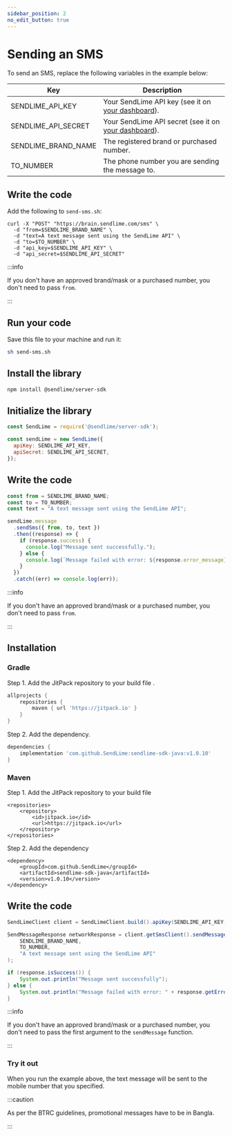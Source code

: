 ```yaml
---
sidebar_position: 2
no_edit_button: true
---
```



# Sending an SMS

To send an SMS, replace the following variables in the example below:

| Key                 | Description                                          |
|---------------------|------------------------------------------------------|
| SENDLIME_API_KEY    | Your SendLime API key (see it on [your dashboard](https://dashboard.sendlime.com)).    |
| SENDLIME_API_SECRET | Your SendLime API secret (see it on [your dashboard](https://dashboard.sendlime.com)). |
| SENDLIME_BRAND_NAME | The registered brand or purchased number.       |
| TO_NUMBER           | The phone number you are sending the message to.     |

<Tabs groupId="programming-lang">
<TabItem value="curl" label="cURL" default>

## Write the code

Add the following to `send-sms.sh`:

```shell
curl -X "POST" "https://brain.sendlime.com/sms" \
  -d "from=$SENDLIME_BRAND_NAME" \
  -d "text=A text message sent using the SendLime API" \
  -d "to=$TO_NUMBER" \
  -d "api_key=$SENDLIME_API_KEY" \
  -d "api_secret=$SENDLIME_API_SECRET"
```

:::info

If you don't have an approved brand/mask or a purchased number, you don't need to pass `from`.

:::

## Run your code

Save this file to your machine and run it:

```bash
sh send-sms.sh
```

</TabItem>
<TabItem value="node" label="Node.js">

## Install the library

```bash
npm install @sendlime/server-sdk
```

## Initialize the library

```js
const SendLime = require('@sendlime/server-sdk');

const sendLime = new SendLime({
  apiKey: SENDLIME_API_KEY,
  apiSecret: SENDLIME_API_SECRET,
});
```

## Write the code

```js
const from = SENDLIME_BRAND_NAME;
const to = TO_NUMBER;
const text = "A text message sent using the SendLime API";

sendLime.message
  .sendSms({ from, to, text })
  .then((response) => {
    if (response.success) {
      console.log("Message sent successfully.");
    } else {
      console.log(`Message failed with error: ${response.error_message}`);
    }
  })
  .catch((err) => console.log(err));
```

:::info

If you don't have an approved brand/mask or a purchased number, you don't need to pass `from`.

:::

</TabItem>
<TabItem value="java" label="Java">

## Installation

### Gradle

Step 1. Add the JitPack repository to your build file .

```gradle
allprojects {
    repositories {
        maven { url 'https://jitpack.io' }
    }
}
```

Step 2. Add the dependency.

```gradle
dependencies {
    implementation 'com.github.SendLime:sendlime-sdk-java:v1.0.10'
}
```

### Maven

Step 1. Add the JitPack repository to your build file

```
<repositories>
    <repository>
        <id>jitpack.io</id>
        <url>https://jitpack.io</url>
    </repository>
</repositories>
```

Step 2. Add the dependency

```
<dependency>
    <groupId>com.github.SendLime</groupId>
    <artifactId>sendlime-sdk-java</artifactId>
    <version>v1.0.10</version>
</dependency>
```

## Write the code

```java
SendLimeClient client = SendLimeClient.build().apiKey(SENDLIME_API_KEY).apiSecret(SENDLIME_API_SECRET).build();

SendMessageResponse networkResponse = client.getSmsClient().sendMessage(
    SENDLIME_BRAND_NAME,
    TO_NUMBER,
    "A text message sent using the SendLime API"
);

if (response.isSuccess()) {
    System.out.println("Message sent successfully");
} else {
    System.out.println("Message failed with error: " + response.getErrorMessage());
}
```

:::info

If you don't have an approved brand/mask or a purchased number, you don't need to pass the first argument to the `sendMessage` function.

:::

</TabItem>
</Tabs>

### Try it out

When you run the example above, the text message will be sent to the mobile number that you specified.

:::caution

As per the BTRC guidelines, promotional messages have to be in Bangla.

:::